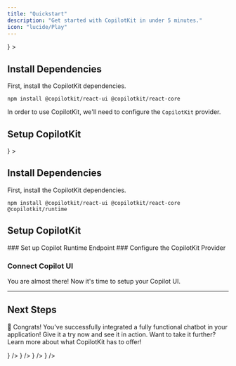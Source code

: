 ```yaml
---
title: "Quickstart"
description: "Get started with CopilotKit in under 5 minutes."
icon: "lucide/Play"
---
```



<TailoredContent>
<TailoredContentOption
  title="Copilot Cloud (Recommended)"
  description="Use our hosted backend endpoint to get started quickly (OpenAI only)."
  icon={<FaCloud />}
>
<InsecurePasswordProtected>

## Install Dependencies

First, install the CopilotKit dependencies.

```package-install
npm install @copilotkit/react-ui @copilotkit/react-core
```

In order to use CopilotKit, we'll need to configure the `CopilotKit` provider.
</InsecurePasswordProtected>

## Setup CopilotKit

<CopilotCloudConfigureCopilotKitProvider components={props.components} />
</TailoredContentOption>
<TailoredContentOption
  title="Self-hosting"
  description="Learn to host CopilotKit's runtime yourself with your own backend."
  icon={<FaServer />}
>

## Install Dependencies

First, install the CopilotKit dependencies.

```package-install
npm install @copilotkit/react-ui @copilotkit/react-core @copilotkit/runtime
```

## Setup CopilotKit


<Steps>
<Step>
### Set up Copilot Runtime Endpoint
<SelfHostingCopilotRuntimeCreateEndpoint components={props.components} />
</Step>
<Step>
### Configure the CopilotKit Provider

<SelfHostingCopilotRuntimeConfigureCopilotKitProvider components={props.components} />

</Step>
</Steps>
</TailoredContentOption>
</TailoredContent>

### Connect Copilot UI
You are almost there!
Now it's time to setup your Copilot UI.

<ConnectCopilotUI components={props.components} />

---

## Next Steps
🎉 Congrats! You've successfully integrated a fully functional chatbot in your application! Give it a try now and see it in action. Want to
take it further? Learn more about what CopilotKit has to offer!

<Cards>
  <Card
    title="Connecting Your Data"
    description="Learn how to connect CopilotKit to your data, application state and user state."
    href="/guides/connect-your-data"
    icon={<LinkIcon />}
  />
  <Card
    title="Generative UI"
    description="Learn how to render custom UI components directly in the CopilotKit chat window."
    href="/guides/generative-ui"
    icon={<LinkIcon />}
  />
  <Card
    title="Frontend Actions"
    description="Learn how to allow your copilot to take applications on frontend."
    href="/guides/frontend-actions"
    icon={<LinkIcon />}
  />
  <Card
    title="CoAgents (LangGraph)"
    description="Check out our section about CoAgents, our approach to building agentic copilots and experiences."
    href="/coagents"
    icon={<LinkIcon />}
  />
</Cards>
